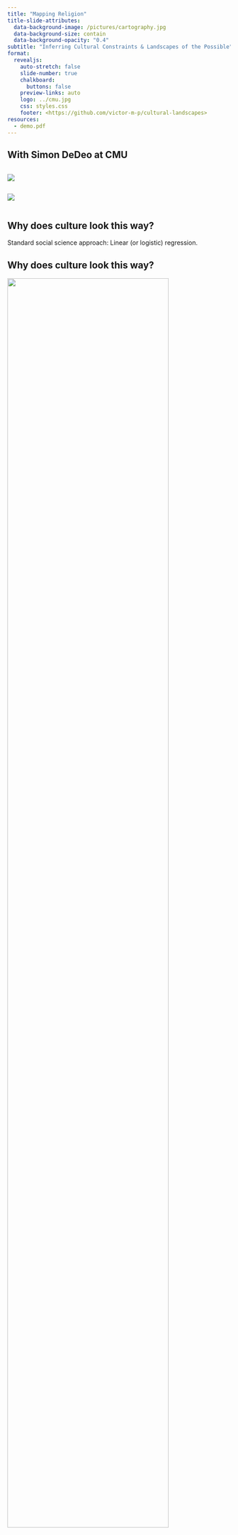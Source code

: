 ```yaml
---
title: "Mapping Religion"
title-slide-attributes: 
  data-background-image: /pictures/cartography.jpg
  data-background-size: contain
  data-background-opacity: "0.4"
subtitle: "Inferring Cultural Constraints & Landscapes of the Possible"
format:
  revealjs: 
    auto-stretch: false
    slide-number: true
    chalkboard: 
      buttons: false
    preview-links: auto
    logo: ../cmu.jpg
    css: styles.css
    footer: <https://github.com/victor-m-p/cultural-landscapes>
resources:
  - demo.pdf
---
```


## With Simon DeDeo at CMU 
::: {.column width="45%"}
![](simon.jpeg)
:::

::: {.column width="45%"}
![](cmu2.jpg)
:::

## Why does culture look this way?
Standard social science approach:
Linear (or logistic) regression.

## Why does culture look this way?
![](LICS/intro-1.svg){ width="85%" }

::: {.notes}
observable phenomenon that we want to "explain" 
with reference to how other variables covary, correlate,
or even CAUSE this phenomenon. 
:::

## Why does culture look this way?
![](LICS/intro-2.svg){ width="85%" }

## Why does culture look this way?
![](LICS/intro-3.svg){ width="85%" }

## Why does culture look this way?
![](LICS/intro-4.svg){ width="85%" }

::: {.notes}
starting with Norenzayan 2013 big Gods
prosociality, cooperation between strangers. 
:::

## Why does culture look this way?
![](LICS/intro-5.svg){ width="85%" }

::: {.notes}
Big debate. 
Also cognitive underpinnings.
:::

## Dangers 1: non-linear causation
![](LICS/intro-6.svg){ width="85%" }

::: {.notes}
Both directions have been stipulated. 
:::

## Dangers 2: context-dependence
![](LICS/intro-6.svg){ width="85%" }

::: {.notes}
Can reverse sign. 
Large-scale society support moralizing Gods.
Large-scale society also supports secular trends.
Secular trends overtake moralizing Gods. 
Scandinavia. 
:::

## Dangers 3: control
![](LICS/intro-6.svg){ width="85%" }

::: {.notes}
e.g., trust in secular institutions suggested. 
:::

## The Landscape View 
Societies are subject to multiple *intersecting forces and constraints* that *put demands on their features*. Some configurations better balance these constraints.  

## The Landscape View {.smaller}
Societies are subject to multiple *intersecting forces and constraints* that *put demands on their features*. Some configurations better balance these constraints.  
![](LICS/intro-8.svg){ width="80%" }

## The Landscape View {.smaller}
::: {.column width="45%"}
Societies are subject to multiple *intersecting forces and constraints* that *put demands on their features*. Some configurations better balance these constraints. 

*Equilibrium points*: Locally (meta)stable solutions to the landscape. Interesting when multiple exist. 

Parameters (*pairwise constraints* and *local fields*) imply a probability distriubtion over *configurations*
:::

::: {.column width="45%"}
![](LICS/intro-9.svg)
:::

::: {.notes}
This we do not get directly from parameters. 
(i.e. the standard approach). 
Interesting, e.g.:
* We want to keep a system in a certain equilibrium
* We want to push a system out of a bad equilibrium
You could imagine this being interesting in many contexts: 
e.g., we are looking at NSDUH now
Drugs and mental health. 
:::

## Cultural Landscapes Paper
... continue ...

## Social Landscapes
::: {.column width="45%"}
![](related/court.png){ width=400px }
:::

::: {.column width="45%"}
![](related/court-independence.png){ width=500px }
:::

::: {.fragment .semi-out}
"Statistical Mechanics of the US Supreme Court", Lee et al. (2015)
:::

::: {.notes}
- different domains: (social, biological systems)
- elements binary, interactions between micro-level features important for macro-level behavior
- Eddie Lee (coniii) - who has been really helpful
- mostly positive (sympathetic) couplings 
- sympathetic couplings -> unanimous decisions
- makes it pretty clear WHICH judge you have to "swing"
:::

## Neural Landscapes 
::: {.column width="45%"}
![](related/neurons-independence.png){ width=500px }
:::

::: {.column width="45%"}
![](related/neurons.png){ width=400px }
:::

::: {.fragment .semi-out}
"Weak pairwise correlations imply strongly correlated network states in a neural population", Schneidman et al. (2006)
:::

::: {.notes}
- retinal ganglion cells in salamander
- very weakly correlated; suggesting approx. independence
- some (macro)configurations virtually impossible with independent model. 
- blue: tends to Poisson 
- red: tends to exponential 
- higher-order interactions
:::

## Religious landscapes? (DRH)
![](pictures/DRH.png)

::: {.notes}
- apply to cultural/religious system (religious landscape)
- Santa Fe workshop. 
- polls; place, text, group 
- Ancient Egyptians, Aztecs, Temple of the Jedi
- Edward Slingerland, Rachel Spicer, Willis Monroe
:::

## 
![](heatmap_questions.svg)

::: {.notes}
- mostly binary (only overall questions).
- 20 q best coverage. 
- all religions with at least 15 answers for these
- max 5 unanswered (e.g. unknown to field). 
- 407 religions (at the time). 
- some tend strongly yes; strongly no; mixed. 
:::

## Questions (1-10)
![](cultural-landscapes/first_questions.png){ width=80% }

::: {.notes}
- not theoretically motivated
- very diverse (cognitive, epistemic, social, political). 
:::

## Questions (11-20)
![](cultural-landscapes/next-questions.png){ width=80% }

::: {.notes}
- extreme practices (some of the rare features)
:::

## Overview of religions 
![](geography.svg){ width=100%}

::: {.notes}
- pretty good coverage
- not explicitly modeled
:::

## Overview of religions
![](religion_age_included_lineplot.svg){ width=100% }

::: {.notes}
- pretty good coverage
- take into account e.g. with regularization
::: 

# Data & model overview {.smaller}

::: {.fragment .semi-out}
- 20 binary questions (e.g. epistemic, social, etc.) is the basic level of analysis & they define a religion as a 20-dimensional cultural object in our analysis
:::

::: {.fragment .semi-out}
- 407 total religions in our curated data set (with at most 5 unknown attributes for the 20 questions)
:::

::: {.fragment .semi-out}
- Terminology alert: We refer to questions as "features" or "properties". Refer to particular set of answers to all 20 questions as a "configuration". 
:::

::: {.fragment .semi-out}
- around 1 million possible configurations for 20 questions ($2^{20}$)
:::

::: {.fragment .semi-out}
- 210 parameters (local fields, pairwise couplings)
:::

::: {.notes}
- local fields: intrinsically biased towards yes / no
- pairwise couplings: strongly coupled sympathetically / antipathetically; how strongly do they constrain each other; how much does learning one tell us about the other. 
:::

# Why build this model? {.smaller}
::: {.fragment .semi-out}
- $\mathcal{Q}_1$: What are the most probable, and the most improbable religious-cultural configurations? In particular, what does the topology of the religion "fitness landscape" look like? 
:::

::: {.fragment .semi-out}
- $\mathcal{Q}_2$: What does the landscape model imply about dynamics and cultural evolution? 
:::

::: {.fragment .semi-out}
- $\mathcal{Q}_3$: Can we reasonably capture fundamental and context-specific constraints on religious cultures? 
:::

::: {.notes}
- Which are favored, which are disfavored?
- jagged, smooth hill (e.g. local maxima, one big mountain). 
- Fundamentally static model (fundamental constraints). 
- e.g., both as predicted by common-sense & other work in religious studies. 
:::

# 
![](pictures/entropy_mdpi.png)

::: {.notes}
- we try to answer some of those questions here
- the focus on dynamics / cultural evolution in preprint. 
:::

## $\mathcal{Q}_1$: "Landscape" of religion 
- What are the most probable, and the most improbable religious-cultural configurations? 

- In particular, what does the topology of the religion "fitness landscape" look like?

#  
![](heatmap_observed.svg)

::: {.notes}
- counting (e.g. 8, 6, ...)
- top row appears most times, ...
- we only observe ~300 unique, complete configurations. 
- cannot say anothing beyond these (and even this is not very informative). 
:::

# 
![](heatmap_naive.svg)

::: {.notes}
- independent (naive) 
- for each trait; probability of yes/no (i.e. mean). 
- simply baseline. 
- same as examples (earlier) 
:::

# 
![](heatmap_model.svg)

::: {.notes}
- pretty "consistent" for the top configurations. 
- most probable part of landscape will be most similar.
- this just makes more sense (and the landscape implied by this model is very different from that implied by the independent baseline). 
- problem is that landscape lives in 20 dimensions. 
:::

# Most likely religion
![](most_likely.svg){ width=100% }

::: {.notes}
- big monitoring/punishing Gods.
- state support
- ritualistic
- could have gotten this with naive approaches
:::

# Least likely religion
![](least_likely.svg){ width=100% }

::: {.notes}
- not just "flipped" (as independent)
- e.g., adult sacrifice rare (so we would expect on)
- but couples super strongly with child sacrifice 
- so this is more inconsistent
- still, does not tell us too much 
::: 

## The "landscape" of religion
![](DAG/landscape_4.svg){ width=80% }

::: {.notes}
- 150 most probable: ignoring parts of landscape (make it possible to approx.)
- small slice 2^20 is 1m (40%)
- size of configurations by probability (e.g. "stability", "coherence", ...)
- Connected if they are direct neighbors (1 hamming).
- clustered based on a hierarchical clustering algorithm (dendrogram). 
- most correspond to observed religions (some more than one) but some are unobserved. 
:::

## The "landscape" of religion
![](DAG/landscape_3.svg){ width=80% }

::: {.notes}
- what kinds occupy different parts of landscape. 
- I want to be careful but...
- Some structure: 
  - Yellow: pre-Axial / indigenous. 
  - Red: axial / highest-probability.
  - Blue: spiritual and protestant "flood plain".
- Temporal vs. non-temporal 
- Bellah: "Religion in human evolution". 
- fundamentally non-temporal; revisit; universal constraints
:::


## The "landscape" of religion
![](DAG/landscape_annot.svg){ width=80%}

::: {.notes}
- archaic sacrificial grave traditions
- ritualistic
- difficult because negative... 
:::

## The "landscape" of religion
![](DAG/landscape_2.svg){ width=80% }

::: {.notes}
- A scholar might be interested in a specific tradition. 
- local probability region
- local peak (at our resolution / our Q)
- Would have to move through valley to get to Jehovah. 
:::

## The "landscape" of religion
![](DAG/landscape_1.svg){ width=80% }

::: {.notes}
- Roman Imperial Cult (valley); 
- Should tend to flow "upwards" in the landscape. 
- Not predicted to be very stable by our landscape. 
:::

## The "landscape" of religion
![](pictures/pagan-return.png){ width=70% }

::: {.notes}
- Fell over yesterday. 
- Not clear that there is one-directional dynamic
- Previous "solutions" might be revisited (e.g. spiritual, pagan) from SECULAR. 
- Away from monotheistic, Abrahamic high-Gods.
- "Temple of the Jedi" (go back to slide). 
- Temporal; Spatial agnostic. 
::: 

# $\mathcal{Q}_2$: Dynamics 
- Can we approach "dynamics" over the landscape of religious cultures?

::: {.notes}
- some ways we can start thinking about dynamics over the landscape which fundamentally encodes the static (universal) constraints 
:::

## Cultural Stability {.smaller}
![](cognitive-attractors/svg/local_global_stability.svg){ width=70% }

::: {.notes}
- Stability on different timescales. 
- Long enough timescales; baseline probability. 
- Shorter timescales; local probability region (neighbors). 
- Metastability. 
- Glauber Dynamics (on average for 20 neighbors, sample a neighbor and stay or move based on relative prob)
- Here all above 50% because these are the observed configurations. 
- isolated peak, mountain range, hillock, valley. 
- this gives a useful vocabulary to consider dynamics. 
:::

## Cultural Attractors {.smaller}
![](cognitive-attractors/svg/Irish_Catholics_1017606.svg){ width=55%}

::: {.notes}
- Impose only flow upwards, terminate at local max. 
- Multiple local maxima (terminate at one of three; pretty different). 
- Explain colors
- Explain size 
- "supernatural punishment", (2) "special corpse treatment"
- two indirect paths; "official political support" lost + regained (not Northern). 
- attributes not adaptive in general; contextually. 
:::

## Cultural Attractors {.smaller}
![](cognitive-attractors/attractors-table.png)

::: {.notes}
- all local maxima
- starting from all observed configurations that are not already a local max. 
- hill-climbing (of course dumb).
- Not a straightforward relationship between prob. and delta that you attract from. 
- Iban vs. Ancient Egypt (& neighbor w. Cistercians). 
:::

## Teaching & Enforcement

![](pictures/tacit.png)

::: {.notes}
- inspired by Helena Miton
- teaching/transmit cultural knowledge
:::

## Teaching & Enforcement 
![](cognitive-attractors/svg/enforcement_hdi.svg){ width=70%}

::: {.notes}
- Enforce the most "fragile" properties
- Might be unstable because of a few cultural competitors in local region of religious landscape. 
- Might only be few local competitors
- Funneling; often few competitors. 
:::

## Fluidity of cultural belief systems 
![](cognitive-attractors/svg/number_enforced_first_five.svg){ width=70%}

::: {.notes}
- Some practices just really strongly favored or disfavored. 
- We are starting from observed ...
- The cultural competitors are practices that are (1) not generally strongly preferred or dispreferred & can be consonant with various other sets of practices. 
- Generally non-epistemic and cognitive; but reincarnation.
- Christianity; DK vs. Germany; 
- (1) some things cannot easily be taught; (2) some things might not be taken as "necessary" by the religious community. 
- maturation of religions; new sects extreme, then more mainstream (e.g. retaining only a core) - lifecycle. 
:::

# $\mathcal{Q}_3$: Constraints 
- Fundamental & Context-Specific constraints on religious cultures

## Monitoring & punishing Gods
![](cognitive-attractors/monitor-punish.png){ width=100% }

::: {.notes}
- More cognitively coherent 
- Model of human agency (care enough to punish). 
- Need to monitor to punish? 
  - no: e.g., karmic religions, call God up. 
- Otiose Gods: 
  - watch, but are lazy. 
- some things are just weird.
- fundamentally; Gods built on model of human agency (some cognitive dissonance, but this can exist). 
:::

## Monitoring & punishing Gods
![](cognitive-attractors/monitor-punish.png){ width=100% }
![](cognitive-attractors/monitor-punish-conditional.png){ width=100%}

::: {.notes}
- Secular institutions / outsourcing.
- Norenzayan, scandinavia, dynamics
- cognition: fundamental
- state support: "contextual"
- When state support, we might revert to previous "solutions"
:::

## Logic of the landscape 
![](DAG/params-raw.svg){ width=85% }

::: {.notes}
- Local fields: intrinsic yes / no bias. 
- Pairwise couplings: tendency to align / anti-align
- Basically coefficients (e.g. logistic)
:::

## Logic of the landscape 
![](DAG/params-match-1.svg){ width=85% }

::: {.notes}
- Pairwise correlations good guide to underlying constraints (positive correlation -> sympathetic). 
:::

## Logic of the landscape
![](DAG/params-match-2.svg){ width=85% }

## Logic of the landscape
![](DAG/params-nomatch-1.svg){ width=85% }

## Logic of the landscape 
![](params/reference_params.svg){ width=75% }

::: {.notes}
- now the actual questions
- 35 strongest Jij 
:::

## Logic of the landscape
![](params/reference_direct.svg){ width=75% }

::: {.notes}
- unsympathetic
- eternal spirit / afterlife -> negative. 
:::

## Logic of the landscape
![](params/reference_indirect1.svg){ width=75% }

::: {.notes}
- big Gods modeled on human agency, 
- relies on cognitive underpinnings
:::

## Logic of the landscape
![](params/reference_indirect2.svg){ width=75% }

::: {.notes}
- Belief in afterlife (apparently through high Gods)
- Treatment of corpses (slippery slope of increasing extreme)
:::

## Logic of the landscape
![](params/reference_indirect3.svg){ width=75% }

::: {.notes}
- extreme practices
- indirect sympathetic path
- dynamics
::: 

## Logic of the landscape
![](cognitive-attractors/monitor-punish.png){ width=100% }
![](cognitive-attractors/monitor-punish-conditional.png){ width=100%}

::: {.notes}
- This is our preferred way of investigating dynamics currently
- Taking all relevant pathways into account
- Does not directly give us mechanism, causality, ...
- Not directly parameters; but what they do. 
- symmetry in parameter-space, assymetry in configuration space.
:::

## Prediction
::: {.fragment .fade-in}
- Given the logic inferred from all religions we can predict attributes of a culture that are unknown to the field 
:::

::: {.fragment .fade-in}
- One example is the Archaic Spartan Cults (800BC-500BC)
:::

::: {.fragment .fade-in}
![](cultural-landscapes/spartan-predictions.png){ width=100% }
::: 

::: {.notes}
- Of course child sacrifice rare
- But Spartans do not have any of the other extreme properties, so what we are seeing is more than just that fact. 
::: 

# Next steps 

## Topology with more questions

![](rank_vs_normp.svg){ width=70% fig-align='center' }

::: {.notes}
- and better questions
- preliminary 
- n=20 much "steeper" yet. 
:::

## Hidden nodes & renormalization

![](params/reference_params.svg){ width=70% fig-align='center' }

## Hidden nodes & renormalization

![](params/reference_params_hidden1.svg){ width=70% fig-align='center' }

::: {.notes}
- unobserved, but important variables
- e.g., knowledge about sanitation. 
:::

## Hidden nodes & renormalization

![](params/reference_params_hidden2.svg){ width=70% fig-align='center' }

::: {.notes}
- common causes (e.g. teleological thinking). 
- discovery of underlying factors. 
- in that case; we can "delete" the other two
- could also be renormalization (decimation or combination). 
- some of this has been done
:::

## Explicit dynamics 
::: {.fragment .semi-out}
- Integrating temporal information to understand dynamics
:::

::: {.fragment .semi-out}
- e.g., protestantism in Germany at time $t_1, t_2, \ldots, t_n$ 
:::

::: {.fragment .semi-out}
![](params/dynamics.svg){ width=100% fig-align='center' }
::: 

::: {.notes}
- DRH geneologies. 
- Might need brief "collapse" before reform..., 
- Not just hill-climbing probability.
:::

## Explicit dynamics
- The 'big Gods' hypothesis (Norenzayan, 2013)

![](norenzayan/norenzayan3.svg){ width=100% fig-align='center' }

::: {.notes}
- moralizing, punishing
- prosocial behavior
- cooperation between strangers
- intergroup competition advantage
:::

## Explicit dynamics
- The 'big Gods' hypothesis (Norenzayan, 2013)

![](norenzayan/norenzayan2.svg){ width=100% fig-align='center' }

::: {.notes}
- e.g. Scandinavia
- Really high trust in secular societies
:::

## Explicit dynamics
- The 'big Gods' hypothesis (Norenzayan, 2013)

![](norenzayan/norenzayan1.svg){ width=100% fig-align='center' }

::: {.notes}
- We can now stop believing in big Gods. 
- & perhaps revert to older 'solutions' (or new ones)
:::

## Explicit dynamics
![](pictures/pagan-return.png){ width=70%}


# Take-home Messages {.smaller}
::: {.fragment .semi-out}
- Religions are weirder than we think; keep open mind about what is possible and causal directions 
::: 
::: {.fragment .semi-out}
- We can infer a meaningful landscape of religious belief systems which captures temporal, contextual, and fundamental constraints
:::
::: {.fragment .semi-out}
- Critical to consider time-scales & contextual favoring of traits
:::
::: {.fragment .semi-out}
- Some features might be more/less defining of a particular religion than others
:::

# Thank you for your time {.smaller}
- Joint work with Simon DeDeo (CMU, Santa Fe)
- Thanks to the DRH (esp. Edward Slingerland, Rachel Spicer, and Willis Monroe)
- Thanks to Lee and Daniels (2019) for sparring on Minimum Probability Flow (MPF)
- "Inferring Cultural Landscapes with the Inverse Ising Model", Poulsen & Dedeo (2023) 
- "Cognitive Attractors and the Cultural Evolution of Religion", Poulsen & DeDeo (submitted to COGSCI23)

# Appendix 

## The Ising Model 

$$p_i = \frac{exp \: E_i(\vec{\theta})}{Z(\vec{\theta})}$$

$$E_i(\vec{\theta}) = \sum_{i,j; i>j} J_{ij}\sigma_{i}\sigma_{j} + \sum_{i}h_i\sigma_i$$

- $E_i(\vec{\theta})$: energy of a given configuration
- $p_i$: probability of a given configuration
- $Z(\vec{\theta})$: partition function (normalizes); all $p_i$ sum to 1.

::: {.notes}
- pi: probability of a given configuration 
- Ei: energy of system. 
- Z: partition function (normalizes); all p_i sum to 1. 
- sigma_i, sigma_j: binary variables (-1, 1) 
- J_{ij}, h_i: parameters
- typically in physics: assume J, h and investigate properties of distribution. 
- (inverse) problem: infer J, h that best predict distribution.
- high energy: disorder (non-aligned spins) 
- low energy: order (aligned spins) 
- phase transition between these regimes (which I will not discuss).  
:::



## Regularization

![](cultural-landscapes/regularization.png){ width=800px }

::: {.notes}
- prior over parameters (bayesian). 
- Gaussian prior (L2-norm). 
- which we can dynamically infer from data (e.g. using leave-one-out cross-validation). 
- We see significantly less overfitting. 
:::

## Inconsistent data
- approx. 17% of our curated DRH data set

$$r_1 = \{1, 1, 0\}$$
$$r_2 = \{1, 0, 1\}$$

::: {.notes}
- Not a problem for the earlier examples...

- mind-body distinction, scriptures, small-scale rituals. 

- two ways of understanding this: 
 - uncertainty question-by-question
 - two different realizations 
- the first appears to be true. 

- Iban traiditional religion: scriptures coded (by the same coder) as both "yes" and "no" (citing it as borderline case). 

:::

## Inconsistent data

$$r_1 = \{1, 1, 0\}: w = 0.25$$
$$r_2 = \{1, 0, 1\}: w = 0.25$$
$$r_3 = \{1, 1, 1\}: w = 0.25$$
$$r_4 = \{1, 0, 0\}: w = 0.25$$

::: {.notes}
- following the "independent" idea. 
:::


## Partial-MPF (missing data)
$$ j = \{1, 0, X, X\}$$

- Dynamically infer missing data from best estimates of parameters 
- Work with distribution over the (in this case) four possible configurations

::: {.notes}
- not problem for other papers
- this has lead to huge problems in literature
:::

## 3. Partial-MPF (missing data)
![](cultural-landscapes/partial-mpf.png){ width=70% }
